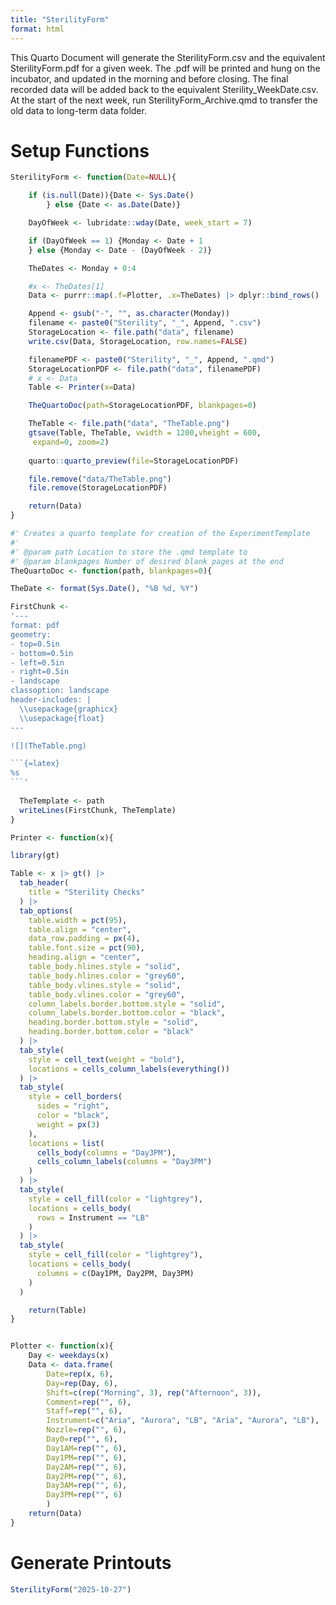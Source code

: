 ```yaml
---
title: "SterilityForm"
format: html
---
```


This Quarto Document will generate the SterilityForm.csv and the equivalent SterilityForm.pdf for a given week. 
The .pdf will be printed and hung on the incubator, and updated in the morning and before closing. The final recorded data will be added back to the equivalent Sterility_WeekDate.csv. At the start of the next week, run SterilityForm_Archive.qmd to transfer the old data to long-term data folder. 

# Setup Functions

```r

SterilityForm <- function(Date=NULL){

    if (is.null(Date)){Date <- Sys.Date()
        } else {Date <- as.Date(Date)}

    DayOfWeek <- lubridate::wday(Date, week_start = 7)

    if (DayOfWeek == 1) {Monday <- Date + 1
    } else {Monday <- Date - (DayOfWeek - 2)}

    TheDates <- Monday + 0:4

    #x <- TheDates[1]
    Data <- purrr::map(.f=Plotter, .x=TheDates) |> dplyr::bind_rows()

    Append <- gsub("-", "", as.character(Monday))
    filename <- paste0("Sterility", "_", Append, ".csv")
    StorageLocation <- file.path("data", filename)
    write.csv(Data, StorageLocation, row.names=FALSE)

    filenamePDF <- paste0("Sterility", "_", Append, ".qmd")
    StorageLocationPDF <- file.path("data", filenamePDF)
    # x <- Data
    Table <- Printer(x=Data)

    TheQuartoDoc(path=StorageLocationPDF, blankpages=0)

    TheTable <- file.path("data", "TheTable.png")
    gtsave(Table, TheTable, vwidth = 1200,vheight = 600,
     expand=0, zoom=2)
    
    quarto::quarto_preview(file=StorageLocationPDF)

    file.remove("data/TheTable.png")
    file.remove(StorageLocationPDF)

    return(Data)
}

#' Creates a quarto template for creation of the ExperimentTemplate
#' 
#' @param path Location to store the .qmd template to
#' @param blankpages Number of desired blank pages at the end
TheQuartoDoc <- function(path, blankpages=0){

TheDate <- format(Sys.Date(), "%B %d, %Y")

FirstChunk <- 
'---
format: pdf
geometry: 
- top=0.5in
- bottom=0.5in  
- left=0.5in
- right=0.5in
- landscape
classoption: landscape
header-includes: |
  \\usepackage{graphicx}
  \\usepackage{float}
---

![](TheTable.png)

```{=latex}
%s
```'
  
  TheTemplate <- path
  writeLines(FirstChunk, TheTemplate)
}

Printer <- function(x){

library(gt)

Table <- x |> gt() |>
  tab_header(
    title = "Sterility Checks"
  ) |>
  tab_options(
    table.width = pct(95),
    table.align = "center",
    data_row.padding = px(4),
    table.font.size = pct(90),
    heading.align = "center",
    table_body.hlines.style = "solid",
    table_body.hlines.color = "grey60",
    table_body.vlines.style = "solid", 
    table_body.vlines.color = "grey60",
    column_labels.border.bottom.style = "solid",
    column_labels.border.bottom.color = "black",
    heading.border.bottom.style = "solid",
    heading.border.bottom.color = "black"
  ) |>
  tab_style(
    style = cell_text(weight = "bold"),
    locations = cells_column_labels(everything())
  ) |>
  tab_style(
    style = cell_borders(
      sides = "right",
      color = "black",
      weight = px(3)
    ),
    locations = list(
      cells_body(columns = "Day3PM"),
      cells_column_labels(columns = "Day3PM")
    )
  ) |>
  tab_style(
    style = cell_fill(color = "lightgrey"),
    locations = cells_body(
      rows = Instrument == "LB"
    )
  ) |>
  tab_style(
    style = cell_fill(color = "lightgrey"),
    locations = cells_body(
      columns = c(Day1PM, Day2PM, Day3PM)
    )
  )

    return(Table)
}


Plotter <- function(x){
    Day <- weekdays(x)
    Data <- data.frame(
        Date=rep(x, 6),
        Day=rep(Day, 6),
        Shift=c(rep("Morning", 3), rep("Afternoon", 3)),
        Comment=rep("", 6),
        Staff=rep("", 6), 
        Instrument=c("Aria", "Aurora", "LB", "Aria", "Aurora", "LB"),
        Nozzle=rep("", 6),
        Day0=rep("", 6),
        Day1AM=rep("", 6),
        Day1PM=rep("", 6),
        Day2AM=rep("", 6),
        Day2PM=rep("", 6),
        Day3AM=rep("", 6),
        Day3PM=rep("", 6)
        )
    return(Data)
}
```

# Generate Printouts

```r
SterilityForm("2025-10-27")
```

